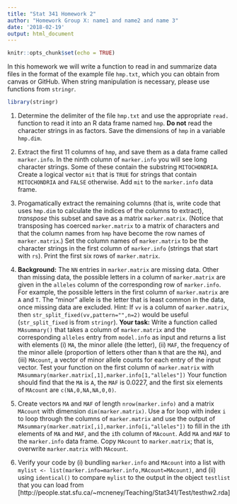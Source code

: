 ```yaml
---
title: "Stat 341 Homework 2"
author: "Homework Group X: name1 and name2 and name 3"
date: '2018-02-19'
output: html_document
---
```


```r
knitr::opts_chunk$set(echo = TRUE)
```

In this homework we will write a function to read in 
and summarize data files in the format of 
the example file `hmp.txt`, which you can obtain from
canvas or GitHub. When string manipulation is
necessary, please use functions from `stringr`.
```r
library(stringr)
```


1. Determine the delimiter of the file `hmp.txt` and
use the appropriate `read.` function to read it into 
an R data frame named `hmp`.
**Do not** read the character strings in as factors.
Save the dimensions of `hmp` in a variable `hmp.dim`.


2. Extract the first 11 columns of `hmp`,
and save them as a data frame called `marker.info`.
In the ninth column of `marker.info` you will see
long character strings. Some of these contain
the substring `MITOCHONDRIA`. Create a logical
vector `mit` that is `TRUE` for strings
that contain `MITOCHONDRIA` and `FALSE` otherwise.
Add `mit` to the `marker.info` data frame.



3. Progamatically extract the remaining columns 
(that is, write code that uses `hmp.dim`
to calculate the indices of the columns to extract),
_transpose_ this subset and save as a matrix `marker.matrix`.
(Notice that transposing has coerced `marker.matrix` to 
a matrix of characters and that the column names
from `hmp` have become the row names of `marker.matrix`.)
Set the column names of `marker.matrix` to be 
the character strings in the first column
of `marker.info` (strings that start with `rs`).
Print the first six rows of `marker.matrix`.



4. **Background:**
The `NN` entries in `marker.matrix` 
are missing data. Other than 
missing data, the possible letters in a column of 
`marker.matrix` are given in the `alleles`
column of the corresponding row of `marker.info`.
For example, the possible letters in
the first column of `marker.matrix` are `A` and `T`.
The "minor" allele is the letter that
is least common in the data, once
missing data are excluded. 
Hint: If `vv` is a column of `marker.matrix`, 
then `str_split_fixed(vv,pattern="",n=2)` would 
be useful (`str_split_fixed` is from `stringr`).
**Your task:** Write a function called 
`MAsummary()` that takes
a column of `marker.matrix` and the corresponding
`alleles` entry from `model.info` as input 
and returns a list with elements (i) `MA`, the minor
allele (the letter), (ii) `MAF`, the frequency of
the minor allele (proportion of letters
other than `N` that are the `MA`), 
and (iii) `MAcount`, a vector of minor allele
counts for each entry of the input vector. 
Test your function on the first column of 
`marker.matrix` with
`MAsummary(marker.matrix[,1],marker.info[1,"alleles"])`
Your function should find that
the `MA` is `A`, the `MAF` is 0.0227, and 
the first six elements of `MAcount` are
`c(NA,0,NA,NA,0,0)`.

5. Create vectors `MA` and `MAF` of 
length `nrow(marker.info)` and a matrix 
`MAcount` with dimension `dim(marker.matrix)`.
Use a for loop with index `i` to 
loop through the columns of `marker.matrix` 
and use the output of 
`MAsummary(marker.matrix[,i],marker.info[i,"alleles"])`
to fill in the `i`th elements of `MA` and `MAF`, and 
the `i`th column of `MAcount`. 
Add `MA` and `MAF` to the `marker.info` data frame.
Copy `MAcount` to `marker.matrix`; that is, overwrite
`marker.matrix` with `MAcount`.

6. Verify your code by (i) bundling 
`marker.info` and `MAcount` into a list with
`mylist <- list(marker.info=marker.info,MAcount=MAcount)`,
and (ii) using `identical()` to 
compare `mylist` to the output in the object
`testlist` that you can load from
[http://people.stat.sfu.ca/~mcneney/Teaching/Stat341/Test/testhw2.rda]


